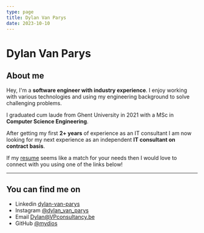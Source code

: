 ```yaml
---
type: page
title: Dylan Van Parys
date: 2023-10-10
---
```


# Dylan Van Parys

## About me
Hey, I'm a **software engineer with industry experience**. I enjoy working with various technologies and using my engineering background to solve challenging problems. 

I graduated cum laude from Ghent University in 2021 with a MSc in **Computer Science Engineering**.

After getting my first **2+ years** of experience as an IT consultant I am now looking for my next experience as an independent **IT consultant on contract basis**.

If my <a href="/dylan_van_parys.pdf" target="_blank" rel="noopener noreferrer" download>resume</a> seems like a match for your needs then I would love to connect with you using one of the links below!

---
## You can find me on

- Linkedin [dylan-van-parys](https://www.linkedin.com/in/dylan-van-parys/)
- Instagram [@dylan_van_parys](https://www.instagram.com/dylan_van_parys)
- Email Dylan@VPconsultancy.be
- GitHub [@mydios](https://github.com/mydios)
